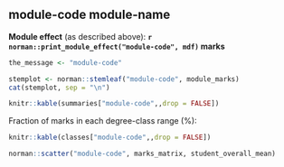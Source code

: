 ## module-code module-name

**Module effect** (as described above): 
**`r norman::print_module_effect("module-code", mdf)` marks**

\bigskip

```r
the_message <- "module-code"
```

```r
stemplot <- norman::stemleaf("module-code", module_marks)
cat(stemplot, sep = "\n")
```

\bigskip\bigskip

```r
knitr::kable(summaries["module-code",,drop = FALSE])
```

\smallskip
Fraction of marks in each degree-class range (%):

```r
knitr::kable(classes["module-code",,drop = FALSE])
```

\bigskip

```r
norman::scatter("module-code", marks_matrix, student_overall_mean)
```
